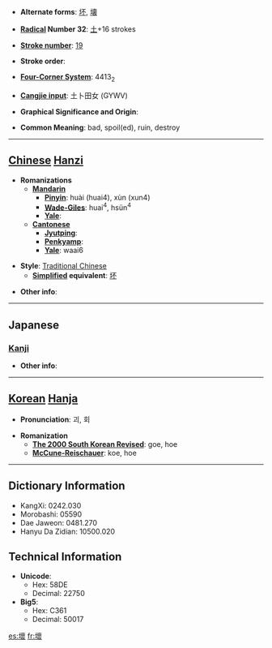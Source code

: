 * '''Alternate forms''': [[坏]], [[壊]]

* '''[[Wiktionary:Chinese radical index| Radical]] Number 32''': [[Wiktionary:Chinese radical index 土|土]]+16 strokes

* '''[[Wiktionary:Chinese total strokes index|Stroke number]]''': [[Wiktionary:Chinese total strokes index 19|19]]

* '''Stroke order''': 

* '''[[Wiktionary:Chinese four corner index|Four-Corner System]]''': 4413<sub>2</sub>

* '''[[Wiktionary:Chinese Cangjie index|Cangjie input]]''': 土卜田女 (GYWV)

* '''Graphical Significance and Origin''': 

* '''Common Meaning''': bad, spoil(ed), ruin, destroy

----

== [[Chinese]] [[Hanzi]] ==

* '''Romanizations'''
** '''[[Mandarin]]'''
*** '''[[Pinyin]]''': huài (huai4), xùn (xun4)
*** '''[[Wade-Giles]]''': huai<sup>4</sup>, hsün<sup>4</sup>
*** '''[[Yale]]''': 
** '''[[Cantonese]]'''
*** '''[[Jyutping]]''':
*** '''[[Penkyamp]]''': 
*** '''[[Yale]]''': waai6

* '''Style''': [[Traditional Chinese]] 
** '''[[Simplified Chinese|Simplified]] equivalent''': [[坏]]

* '''Other info''': 

----

==Japanese==
===[[Kanji]]===
{{kanji|on readings=[[かい]] (kai), [[え]] (e)|kun readings=[[こわす]] (kowasu)}}

* '''Other info''':  

----

== [[Korean]] [[Hanja]] ==

* '''Pronunciation''': 괴, 회

* '''Romanization'''
** '''[[The 2000 South Korean Revised Romanization|The 2000 South Korean Revised]]''': goe, hoe
** '''[[McCune-Reischauer]]''': koe, hoe

----

== Dictionary Information ==

* KangXi: 0242.030
* Morobashi: 05590
* Dae Jaweon: 0481.270
* Hanyu Da Zidian: 10500.020

== Technical Information ==

* '''Unicode''':
** Hex: 58DE
** Decimal: 22750
* '''Big5''':
** Hex: C361
** Decimal: 50017

[[es:壞]]
[[fr:壞]]